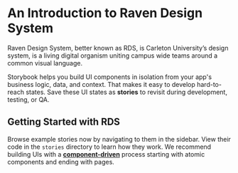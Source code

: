 <Meta title="Get Started/Introduction" />

# An Introduction to Raven Design System

Raven Design System, better known as RDS, is Carleton University’s design system, is a living digital organism uniting campus wide teams around a common visual language.

Storybook helps you build UI components in isolation from your app's business logic, data, and context.
That makes it easy to develop hard-to-reach states. Save these UI states as **stories** to revisit during development, testing, or QA.

## Getting Started with RDS

Browse example stories now by navigating to them in the sidebar.
View their code in the `stories` directory to learn how they work.
We recommend building UIs with a [**component-driven**](https://componentdriven.org) process starting with atomic components and ending with pages.

